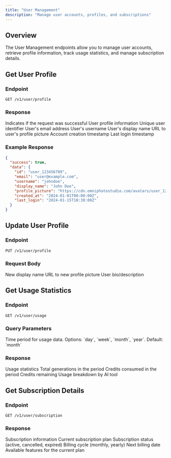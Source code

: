 ```yaml
---
title: "User Management"
description: "Manage user accounts, profiles, and subscriptions"
---
```


## Overview

The User Management endpoints allow you to manage user accounts, retrieve profile information, track usage statistics, and manage subscription details.

## Get User Profile

### Endpoint

```http
GET /v1/user/profile
```

### Response

<ResponseField name="success" type="boolean">
  Indicates if the request was successful
</ResponseField>

<ResponseField name="data" type="object">
  User profile information
</ResponseField>

<ResponseField name="data.id" type="string">
  Unique user identifier
</ResponseField>

<ResponseField name="data.email" type="string">
  User's email address
</ResponseField>

<ResponseField name="data.username" type="string">
  User's username
</ResponseField>

<ResponseField name="data.display_name" type="string">
  User's display name
</ResponseField>

<ResponseField name="data.profile_picture" type="string">
  URL to user's profile picture
</ResponseField>

<ResponseField name="data.created_at" type="string">
  Account creation timestamp
</ResponseField>

<ResponseField name="data.last_login" type="string">
  Last login timestamp
</ResponseField>

### Example Response

```json
{
  "success": true,
  "data": {
    "id": "user_123456789",
    "email": "user@example.com",
    "username": "johndoe",
    "display_name": "John Doe",
    "profile_picture": "https://cdn.omniphotostudio.com/avatars/user_123456789.jpg",
    "created_at": "2024-01-01T00:00:00Z",
    "last_login": "2024-01-15T10:30:00Z"
  }
}
```

## Update User Profile

### Endpoint

```http
PUT /v1/user/profile
```

### Request Body

<ParamField path="display_name" type="string">
  New display name
</ParamField>

<ParamField path="profile_picture" type="string">
  URL to new profile picture
</ParamField>

<ParamField path="bio" type="string">
  User bio/description
</ParamField>

## Get Usage Statistics

### Endpoint

```http
GET /v1/user/usage
```

### Query Parameters

<ParamField path="period" type="string">
  Time period for usage data. Options: `day`, `week`, `month`, `year`. Default: `month`
</ParamField>

### Response

<ResponseField name="data.usage" type="object">
  Usage statistics
</ResponseField>

<ResponseField name="data.usage.total_generations" type="integer">
  Total generations in the period
</ResponseField>

<ResponseField name="data.usage.credits_used" type="integer">
  Credits consumed in the period
</ResponseField>

<ResponseField name="data.usage.credits_remaining" type="integer">
  Credits remaining
</ResponseField>

<ResponseField name="data.usage.tool_breakdown" type="object">
  Usage breakdown by AI tool
</ResponseField>

## Get Subscription Details

### Endpoint

```http
GET /v1/user/subscription
```

### Response

<ResponseField name="data.subscription" type="object">
  Subscription information
</ResponseField>

<ResponseField name="data.subscription.plan" type="string">
  Current subscription plan
</ResponseField>

<ResponseField name="data.subscription.status" type="string">
  Subscription status (active, cancelled, expired)
</ResponseField>

<ResponseField name="data.subscription.billing_cycle" type="string">
  Billing cycle (monthly, yearly)
</ResponseField>

<ResponseField name="data.subscription.next_billing_date" type="string">
  Next billing date
</ResponseField>

<ResponseField name="data.subscription.features" type="array">
  Available features for the current plan
</ResponseField>
